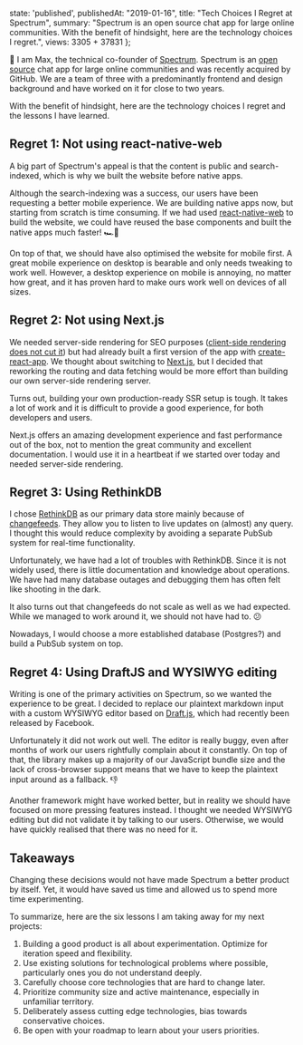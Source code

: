 
  state: 'published',
  publishedAt: "2019-01-16",
  title: "Tech Choices I Regret at Spectrum",
  summary:
    "Spectrum is an open source chat app for large online communities. With the benefit of hindsight, here are the technology choices I regret.",
  views: 3305 + 37831
};

<BlogPost meta={meta}>

👋 I am Max, the technical co-founder of [Spectrum](https://spectrum.chat). Spectrum is an [open source](https://github.com/withspectrum/spectrum) chat app for large online communities and was recently acquired by GitHub. We are a team of three with a predominantly frontend and design background and have worked on it for close to two years.

With the benefit of hindsight, here are the technology choices I regret and the lessons I have learned.

## Regret 1: Not using react-native-web

A big part of Spectrum's appeal is that the content is public and search-indexed, which is why we built the website before native apps.

Although the search-indexing was a success, our users have been requesting a better mobile experience. We are building native apps now, but starting from scratch is time consuming. If we had used [react-native-web](https://github.com/necolas/react-native-web) to build the website, we could have reused the base components and built the native apps much faster! 🏎💨

On top of that, we should have also optimised the website for mobile first. A great mobile experience on desktop is bearable and only needs tweaking to work well. However, a desktop experience on mobile is annoying, no matter how great, and it has proven hard to make ours work well on devices of all sizes.

<Lesson
  title="Lesson 1"
  body="Building a good product is all about experimentation and momentum. Optimize for iteration speed and flexibility."
/>

## Regret 2: Not using Next.js

We needed server-side rendering for SEO purposes ([client-side rendering does not cut it](https://twitter.com/mxstbr/status/985188986414161921)) but had already built a first version of the app with [create-react-app](https://github.com/facebook/create-react-app). We thought about switching to [Next.js](https://nextjs.org), but I decided that reworking the routing and data fetching would be more effort than building our own server-side rendering server.

Turns out, building your own production-ready SSR setup is tough. It takes a lot of work and it is difficult to provide a good experience, for both developers and users.

Next.js offers an amazing development experience and fast performance out of the box, not to mention the great community and excellent documentation. I would use it in a heartbeat if we started over today and needed server-side rendering.

<Lesson
  title="Lesson 2"
  body="Use existing solutions for technological problems where possible, particularly ones you do not understand deeply."
/>

## Regret 3: Using RethinkDB

I chose [RethinkDB](https://www.rethinkdb.com) as our primary data store mainly because of [changefeeds](https://rethinkdb.com/docs/changefeeds/javascript/). They allow you to listen to live updates on (almost) any query. I thought this would reduce complexity by avoiding a separate PubSub system for real-time functionality.

Unfortunately, we have had a lot of troubles with RethinkDB. Since it is not widely used, there is little documentation and knowledge about operations. We have had many database outages and debugging them has often felt like shooting in the dark.

It also turns out that changefeeds do not scale as well as we had expected. While we managed to work around it, we should not have had to. 😕

Nowadays, I would choose a more established database (Postgres?) and build a PubSub system on top.

<Lesson
  title="Lesson 3"
  body="Carefully choose core technologies that are hard to change later."
  last={false}
/>

<Lesson
  title="Lesson 4"
  body="Prioritize community size and active maintenance, especially in unfamiliar territory."
  first={false}
/>

## Regret 4: Using DraftJS and WYSIWYG editing

Writing is one of the primary activities on Spectrum, so we wanted the experience to be great. I decided to replace our plaintext markdown input with a custom WYSIWYG editor based on [Draft.js](https://draftjs.org), which had recently been released by Facebook.

Unfortunately it did not work out well. The editor is really buggy, even after months of work our users rightfully complain about it constantly. On top of that, the library makes up a majority of our JavaScript bundle size and the lack of cross-browser support means that we have to keep the plaintext input around as a fallback. 👎

Another framework might have worked better, but in reality we should have focused on more pressing features instead. I thought we needed WYSIWYG editing but did not validate it by talking to our users. Otherwise, we would have quickly realised that there was no need for it.

<Lesson
  title="Lesson 5"
  body="Deliberately assess cutting edge technologies, bias towards conservative choices."
  last={false}
/>

<Lesson
  title="Lesson 6"
  body="Be open with your roadmap to learn about your users priorities."
  first={false}
/>

## Takeaways

Changing these decisions would not have made Spectrum a better product by itself. Yet, it would have saved us time and allowed us to spend more time experimenting.

To summarize, here are the six lessons I am taking away for my next projects:

1. Building a good product is all about experimentation. Optimize for iteration speed and flexibility.
1. Use existing solutions for technological problems where possible, particularly ones you do not understand deeply.
1. Carefully choose core technologies that are hard to change later.
1. Prioritize community size and active maintenance, especially in unfamiliar territory.
1. Deliberately assess cutting edge technologies, bias towards conservative choices.
1. Be open with your roadmap to learn about your users priorities.

</BlogPost>
